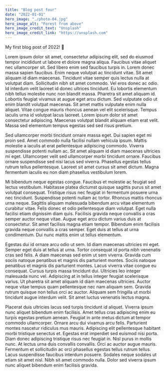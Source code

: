 ```yaml
---
title: "Blog post four"
date: "2022-01-01"
hero_image: "./photo-04.jpg"
hero_image_alt: "Forest from above"
hero_image_credit_text: "Unsplash"
hero_image_credit_link: "https://unsplash.com"
---
```


My first blog post of 2022! 🥳

Lorem ipsum dolor sit amet, consectetur adipiscing elit, sed do eiusmod tempor incididunt ut labore et dolore magna aliqua. Faucibus vitae aliquet nec ullamcorper sit. Sed libero enim sed faucibus turpis in. Lorem donec massa sapien faucibus. Enim neque volutpat ac tincidunt vitae. Sit amet aliquam id diam maecenas. Tincidunt vitae semper quis lectus nulla at volutpat diam. Sollicitudin nibh sit amet commodo. Vel eros donec ac odio. Id interdum velit laoreet id donec ultrices tincidunt. Eu lobortis elementum nibh tellus molestie nunc non blandit massa. Pharetra sit amet aliquam id. Lobortis feugiat vivamus at augue eget arcu dictum. Sed vulputate odio ut enim blandit volutpat maecenas. Sit amet mattis vulputate enim nulla aliquet. Vitae congue mauris rhoncus aenean vel elit scelerisque. Tempus iaculis urna id volutpat lacus laoreet. Lorem ipsum dolor sit amet consectetur adipiscing. Maecenas volutpat blandit aliquam etiam erat velit. Massa sed elementum tempus egestas sed sed risus pretium.

Sed ullamcorper morbi tincidunt ornare massa eget. Dui sapien eget mi proin sed. Amet commodo nulla facilisi nullam vehicula ipsum. Mattis molestie a iaculis at erat pellentesque adipiscing commodo. Viverra suspendisse potenti nullam ac. Sit amet aliquam id diam maecenas ultricies mi eget. Ullamcorper velit sed ullamcorper morbi tincidunt ornare. Faucibus ornare suspendisse sed nisi lacus sed viverra. Phasellus egestas tellus rutrum tellus pellentesque. Laoreet sit amet cursus sit amet dictum. Magna fermentum iaculis eu non diam phasellus vestibulum lorem.

Mi bibendum neque egestas congue. Faucibus et molestie ac feugiat sed lectus vestibulum. Habitasse platea dictumst quisque sagittis purus sit amet volutpat consequat. Tristique risus nec feugiat in fermentum posuere urna nec tincidunt. Suspendisse potenti nullam ac tortor. Rhoncus mattis rhoncus urna neque. Sagittis aliquam malesuada bibendum arcu vitae elementum curabitur vitae. Felis donec et odio pellentesque diam volutpat. Eget nulla facilisi etiam dignissim diam quis. Facilisis gravida neque convallis a cras semper auctor neque vitae. Augue eget arcu dictum varius duis at consectetur. Sit amet facilisis magna etiam tempor. Bibendum enim facilisis gravida neque convallis a cras semper. Eget duis at tellus at urna condimentum. Dui nunc mattis enim ut tellus elementum.

Egestas dui id ornare arcu odio ut sem. Id diam maecenas ultricies mi eget. Semper eget duis at tellus at urna. Tortor consequat id porta nibh venenatis cras sed felis. A diam maecenas sed enim ut sem viverra. Gravida cum sociis natoque penatibus et magnis dis parturient montes. Sociis natoque penatibus et magnis dis parturient montes. Lacus viverra vitae congue eu consequat. Cursus turpis massa tincidunt dui. Ultricies leo integer malesuada nunc vel. Adipiscing at in tellus integer feugiat scelerisque varius. Ut pharetra sit amet aliquam id diam maecenas ultricies. Auctor neque vitae tempus quam pellentesque nec nam aliquam sem. Gravida rutrum quisque non tellus orci ac auctor. Aliquam sem fringilla ut morbi tincidunt augue interdum velit. Sit amet luctus venenatis lectus magna.

Placerat duis ultricies lacus sed turpis tincidunt id aliquet. Viverra ipsum nunc aliquet bibendum enim facilisis. Amet tellus cras adipiscing enim eu turpis egestas pretium aenean. Feugiat in ante metus dictum at tempor commodo ullamcorper. Ornare arcu dui vivamus arcu felis. Parturient montes nascetur ridiculus mus mauris. Adipiscing elit pellentesque habitant morbi tristique senectus et. Egestas erat imperdiet sed euismod nisi porta. Diam donec adipiscing tristique risus nec feugiat in. Nisl purus in mollis nunc. At lectus urna duis convallis convallis. Orci ac auctor augue mauris. Fermentum et sollicitudin ac orci phasellus egestas tellus rutrum tellus. Lacus suspendisse faucibus interdum posuere. Sodales neque sodales ut etiam sit amet nisl. Nibh sit amet commodo nulla. Dolor sed viverra ipsum nunc aliquet bibendum enim facilisis gravida.